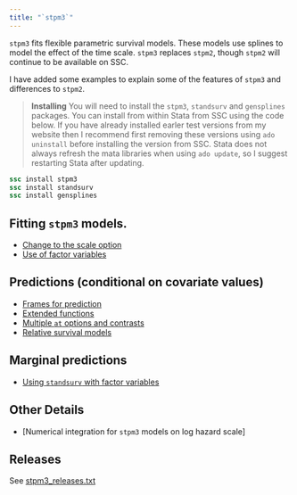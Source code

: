 ```yaml
---
title: "`stpm3`"
---
```


`stpm3` fits flexible parametric survival models. These models use splines to model the effect of the time scale. 
`stpm3` replaces `stpm2`, though `stpm2` will continue to be available on SSC.

I have added some examples to explain some of the features of `stpm3` and differences to `stpm2`.

> **Installing**
You will need to install the `stpm3`, `standsurv` and `gensplines` packages.
You can install from within Stata from SSC using
the code below. 
If you have already installed earler test versions from my website then I recommend first 
removing these versions using `ado uninstall` before installing the version from SSC.
Stata does not always refresh the mata libraries when using `ado update`, so I 
suggest restarting Stata after updating.

```stata
ssc install stpm3
ssc install standsurv
ssc install gensplines
```

## Fitting `stpm3` models.
- [Change to the scale option](./stpm3/scale_option.qmd)
- [Use of factor variables](./stpm3/factor_variables.qmd)

## Predictions (conditional on covariate values)
- [Frames for prediction](stpm3/predictions.qmd)
- [Extended functions](stpm3/extended_functions.qmd)
- [Multiple `at` options and contrasts](stpm3/contrasts.qmd)
- [Relative survival models](stpm3/relative_survival_models.qmd)


## Marginal predictions 
- [Using `standsurv` with factor variables](stpm3/standsurv.qmd)

## Other Details
- [Numerical integration for `stpm3` models on log hazard scale]


## Releases

See [stpm3_releases.txt](stpm3/stpm3_releases.txt)

